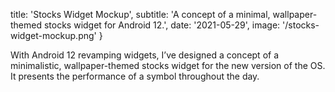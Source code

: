
  title: 'Stocks Widget Mockup',
  subtitle:
    'A concept of a minimal, wallpaper-themed stocks widget for Android 12.',
  date: '2021-05-29',
  image: '/stocks-widget-mockup.png'
}


<MarkdownContainer>
  <PostImage src='/stocks-widget-mockup.png' cover />
</MarkdownContainer>

<MarkdownContainer narrow>

With Android 12 revamping widgets, I’ve designed a concept of a minimalistic, wallpaper-themed stocks widget for the new version of the OS. It presents the performance of a symbol throughout the day.

</MarkdownContainer>
